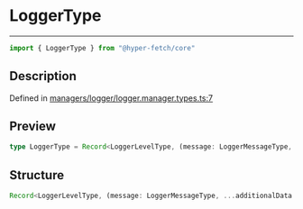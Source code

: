 

# LoggerType

<div class="api-docs__separator" data-reactroot="">

---

</div><div class="api-docs__import" data-reactroot="">

```ts
import { LoggerType } from "@hyper-fetch/core"
```

</div><div class="api-docs__section">

## Description

</div><div class="api-docs__description"><span class="api-docs__do-not-parse">



</span></div><p class="api-docs__definition">

Defined in [managers/logger/logger.manager.types.ts:7](https://github.com/BetterTyped/hyper-fetch/blob/3f01c37e/packages/core/src/managers/logger/logger.manager.types.ts#L7)

</p><div class="api-docs__section">

## Preview

</div><div class="api-docs__preview type single">

```ts
type LoggerType = Record<LoggerLevelType, (message: LoggerMessageType, ...additionalData: LoggerMessageType[]) => void>;
```

</div><div class="api-docs__section">

## Structure

</div><div class="api-docs__returns">

```ts
Record<LoggerLevelType, (message: LoggerMessageType, ...additionalData: LoggerMessageType[]) => void>
```

</div>